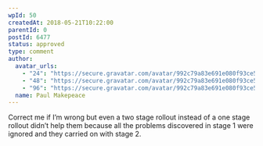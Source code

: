 ```yaml
---
wpId: 50
createdAt: 2018-05-21T10:22:00
parentId: 0
postId: 6477
status: approved
type: comment
author:
  avatar_urls:
    - "24": "https://secure.gravatar.com/avatar/992c79a83e691e080f93ce5cd2fa3887?s=24&d=mm&r=g"
    - "48": "https://secure.gravatar.com/avatar/992c79a83e691e080f93ce5cd2fa3887?s=48&d=mm&r=g"
    - "96": "https://secure.gravatar.com/avatar/992c79a83e691e080f93ce5cd2fa3887?s=96&d=mm&r=g"
  name: Paul Makepeace
---
```


Correct me if I’m wrong but even a two stage rollout instead of a one stage rollout didn’t help them because all the problems discovered in stage 1 were ignored and they carried on with stage 2.